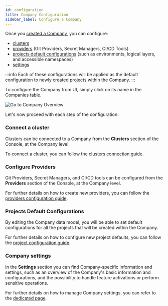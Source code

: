 ```yaml
---
id: configuration
title: Company Configuration
sidebar_label: Configure a Company
---
```


Once you [created a Company](/console/company-configuration/create-company.md), you can configure:

- [clusters](#connect-a-cluster)
- [providers](#configure-providers) (Git Providers, Secret Managers, CI/CD Tools)
- [projects default configurations](#projects-default-configurations) (such as environments, logical layers, and accessible namespaces)
- [settings](#company-settings)

:::info
Each of these configurations will be applied as the default configuration to newly created projects within the Company.
:::

To configure the Company from UI, simply click on its name in the Companies table.

![Go to Company Overview](img/go-to-company-overview.png)

Let's now proceed with each step of the configuration:

### Connect a cluster

Clusters can be connected to a Company from the **Clusters** section of the Console, at the Company level.

To connect a cluster, you can follow the [clusters connection guide](/console/company-configuration/clusters-management/connect-and-manage-cluster.mdx).

### Configure Providers

Git Providers, Secret Managers, and CI/CD tools can be configured from the **Providers** section of the Console, at the Company level.

For further details on how to create new providers, you can follow the [providers configuration guide](/console/company-configuration/providers/overview.md).

### Projects Default Configurations

By editing the Company data model, you will be able to set default configurations for all the projects that will be created within the Company.

For further details on how to configure new project defaults, you can follow the [project configuration guide](/console/company-configuration/project-default-configuration.mdx).

### Company settings

In the **Settings** section you can find Company-specific information and settings, such as an overview of the Company's basic information and configurations, and the possibility to handle feature activations or perform sensitive operations.

For further details on how to manage Company settings, you can refer to the [dedicated page](/console/company-configuration/settings.md).
